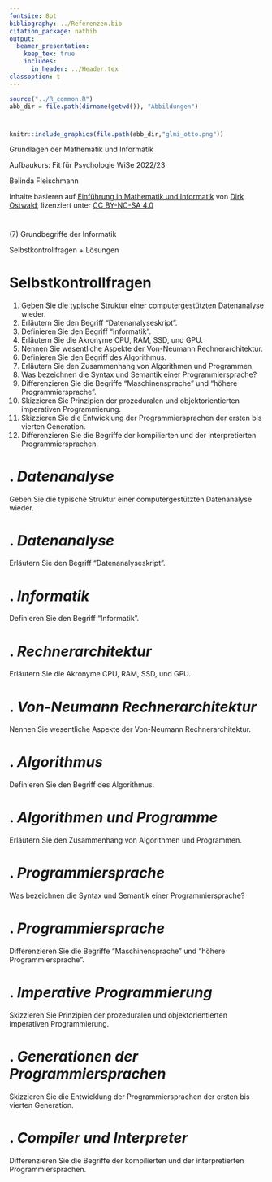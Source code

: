 ```yaml
---
fontsize: 8pt
bibliography: ../Referenzen.bib
citation_package: natbib
output:
  beamer_presentation:
    keep_tex: true
    includes:
      in_header: ../Header.tex
classoption: t    
---
```



```r
source("../R_common.R")
abb_dir = file.path(dirname(getwd()), "Abbildungen")
```

#  {.plain}
\center
```r
knitr::include_graphics(file.path(abb_dir,"glmi_otto.png"))
```

\vspace{2mm}

\huge
Grundlagen der Mathematik und Informatik
\vspace{6mm}

\Large
Aufbaukurs: Fit für Psychologie WiSe 2022/23

\vspace{12mm}
\normalsize
Belinda Fleischmann

\vspace{3mm}
\scriptsize
Inhalte basieren auf [Einführung in Mathematik und Informatik](https://www.ipsy.ovgu.de/Institut/Abteilungen+des+Institutes/Methodenlehre+I+_+Experimentelle+und+Neurowissenschaftliche+Psychologie/Lehre/Wintersemester+2022/Grundlagen+der+Mathematik+und+Informatik.html) von [Dirk Ostwald](https://www.ipsy.ovgu.de/Institut/Abteilungen+des+Institutes/Methodenlehre+I+_+Experimentelle+und+Neurowissenschaftliche+Psychologie/Team/Dirk+Ostwald.html), lizenziert unter [CC BY-NC-SA 4.0](https://creativecommons.org/licenses/by-sa/4.0/deed.de)


#  {.plain}

\vfill
\center
\vspace{24mm}
\huge
\color{black}(7) Grundbegriffe der Informatik

\vspace{8mm}
\Large
Selbstkontrollfragen  + Lösungen
\vfill




# Selbstkontrollfragen
\setstretch{2}
\small
1. Geben Sie die typische Struktur einer computergestützten Datenanalyse wieder.
2. Erläutern Sie den Begriff "Datenanalyseskript".
3. Definieren Sie den Begriff "Informatik".
4. Erläutern Sie die Akronyme CPU, RAM, SSD, und GPU.
5. Nennen Sie wesentliche Aspekte der Von-Neumann Rechnerarchitektur.
6. Definieren Sie den Begriff des Algorithmus.
7. Erläutern Sie den Zusammenhang von Algorithmen und Programmen.
8. Was bezeichnen die Syntax und Semantik einer Programmiersprache?
9. Differenzieren Sie die Begriffe "Maschinensprache" und "höhere Programmiersprache".
10. Skizzieren Sie Prinzipien der prozeduralen und objektorientierten imperativen Programmierung.
11. Skizzieren Sie die Entwicklung der Programmiersprachen der ersten bis vierten Generation.
12. Differenzieren Sie die Begriffe der kompilierten und der interpretierten Programmiersprachen.




# \textcolor{darkblue}{SKF 1}. *Datenanalyse* 
\large
\color{darkblue} Geben Sie die typische Struktur einer computergestützten Datenanalyse wieder.
\vspace{3mm}
\color{black}
\footnotesize



# \textcolor{darkblue}{SKF 2}. *Datenanalyse*
\large
\color{darkblue} Erläutern Sie den Begriff "Datenanalyseskript".

\vspace{3mm}
\color{black}
\footnotesize


# \textcolor{darkblue}{SKF 3}. *Informatik*
\large
\color{darkblue} Definieren Sie den Begriff "Informatik".

\vspace{3mm}
\color{black}
\footnotesize

# \textcolor{darkblue}{SKF 4}. *Rechnerarchitektur*
\large
\color{darkblue} Erläutern Sie die Akronyme CPU, RAM, SSD, und GPU.

\vspace{3mm}
\color{black}
\footnotesize



# \textcolor{darkblue}{SKF 5}. *Von-Neumann Rechnerarchitektur*
\large
\color{darkblue} Nennen Sie wesentliche Aspekte der Von-Neumann Rechnerarchitektur.

\vspace{3mm}
\color{black}
\footnotesize



# \textcolor{darkblue}{SKF 6}. *Algorithmus*
\large
\color{darkblue} Definieren Sie den Begriff des Algorithmus.

\vspace{3mm}
\color{black}
\footnotesize



# \textcolor{darkblue}{SKF 7}. *Algorithmen und Programme*
\large
\color{darkblue} Erläutern Sie den Zusammenhang von Algorithmen und Programmen.

\vspace{3mm}
\color{black}
\footnotesize



# \textcolor{darkblue}{SKF 8}. *Programmiersprache*
\large
\color{darkblue} Was bezeichnen die Syntax und Semantik einer Programmiersprache?

\vspace{3mm}
\color{black}
\footnotesize


# \textcolor{darkblue}{SKF 9}. *Programmiersprache*
\large
\color{darkblue} Differenzieren Sie die Begriffe "Maschinensprache" und "höhere Programmiersprache".

\vspace{3mm}
\color{black}
\footnotesize


# \textcolor{darkblue}{SKF 10}. *Imperative Programmierung*
\large
\color{darkblue} Skizzieren Sie Prinzipien der prozeduralen und objektorientierten imperativen Programmierung.

\vspace{3mm}
\color{black}
\footnotesize


# \textcolor{darkblue}{SKF 11}. *Generationen der Programmiersprachen*
\large
\color{darkblue} Skizzieren Sie die Entwicklung der Programmiersprachen der ersten bis vierten Generation.

\vspace{3mm}
\color{black}
\footnotesize


# \textcolor{darkblue}{SKF 12}. *Compiler und Interpreter*
\large
\color{darkblue} Differenzieren Sie die Begriffe der kompilierten und der interpretierten Programmiersprachen.

\vspace{3mm}
\color{black}
\footnotesize